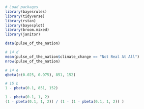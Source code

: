 ```r
# Load packages
library(bayesrules)
library(tidyverse)
library(rstan)
library(bayesplot)
library(broom.mixed)
library(janitor)
```

```r
data(pulse_of_the_nation)
```

```r
# 14 d
mean(pulse_of_the_nation$climate_change == "Not Real At All")
nrow(pulse_of_the_nation)
```

```r
# 14 e
qbeta(c(0.025, 0.975), 851, 152)
```

```r
# 15 b
1 - pbeta(0.1, 851, 152)
```
```r
1 - pbeta(0.1, 1, 2)
(1 - pbeta(0.1, 1, 2)) / (1 - (1 - pbeta(0.1, 1, 2)) )
```

